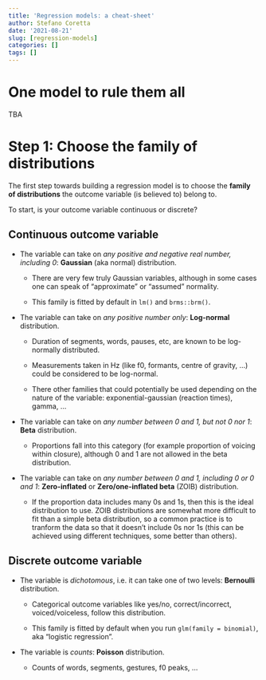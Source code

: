 ```yaml
---
title: 'Regression models: a cheat-sheet'
author: Stefano Coretta
date: '2021-08-21'
slug: [regression-models]
categories: []
tags: []
---
```


# One model to rule them all

TBA

# Step 1: Choose the family of distributions

The first step towards building a regression model is to choose the **family of distributions** the outcome variable (is believed to) belong to.

To start, is your outcome variable continuous or discrete?

## Continuous outcome variable

* The variable can take on *any positive and negative real number, including 0*: **Gaussian** (aka normal) distribution.

    * There are very few truly Gaussian variables, although in some cases one can speak of "approximate" or "assumed" normality.

    * This family is fitted by default in `lm()` and `brms::brm()`.

* The variable can take on *any positive number only*: **Log-normal** distribution.

    * Duration of segments, words, pauses, etc, are known to be log-normally distributed.

    * Measurements taken in Hz (like f0, formants, centre of gravity, ...) could be considered to be log-normal.

    * There other families that could potentially be used depending on the nature of the variable: exponential-gaussian (reaction times), gamma, ...

* The variable can take on *any number between 0 and 1, but not 0 nor 1*: **Beta** distribution.

    * Proportions fall into this category (for example proportion of voicing within closure), although 0 and 1 are not allowed in the beta distribution.

* The variable can take on *any number between 0 and 1, including 0 or 0 and 1*: **Zero-inflated** or **Zero/one-inflated beta** (ZOIB) distribution.

    * If the proportion data includes many 0s and 1s, then this is the ideal distribution to use. ZOIB distributions are somewhat more difficult to fit than a simple beta distribution, so a common practice is to tranform the data so that it doesn't include 0s nor 1s (this can be achieved using different techniques, some better than others).

## Discrete outcome variable

* The variable is *dichotomous*, i.e. it can take one of two levels: **Bernoulli** distribution.

    * Categorical outcome variables like yes/no, correct/incorrect, voiced/voiceless, follow this distribution.

    * This family is fitted by default when you run `glm(family = binomial)`, aka "logistic regression".

* The variable is *counts*: **Poisson** distribution.

    * Counts of words, segments, gestures, f0 peaks, ...

